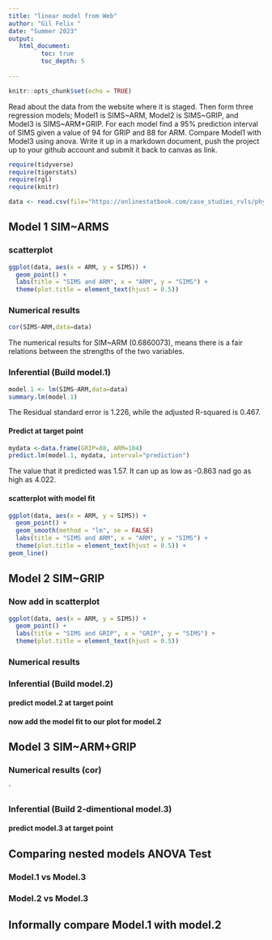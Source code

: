 ```yaml
---
title: "linear model from Web"
author: "Gil Felix "
date: "Summer 2023"
output:
   html_document:
         toc: true
         toc_depth: 5
        
---
```


```r
knitr::opts_chunk$set(echo = TRUE)
```

Read about the data from the website where it is staged.  Then form three regression models; Model1 is SIMS~ARM, Model2 is SIMS~GRIP, and Model3 is SIMS~ARM+GRIP. For each model find a 95% prediction interval of SIMS given a value of 94  for GRIP and 88 for ARM. Compare Model1 with Model3 using anova. Write it up in a markdown document, push the project up to your github account and submit it back to canvas as link. 

 


```r
require(tidyverse)
require(tigerstats)
require(rgl)
require(knitr)

```

```r
data <- read.csv(file="https://onlinestatbook.com/case_studies_rvls/physical_strength/data.txt",sep="",header=TRUE)  

```

## Model 1 SIM~ARMS

### scatterplot

```r
ggplot(data, aes(x = ARM, y = SIMS)) +
  geom_point() +
  labs(title = "SIMS and ARM", x = "ARM", y = "SIMS") +
  theme(plot.title = element_text(hjust = 0.5))
```

### Numerical results

```r
cor(SIMS~ARM,data=data)
```
The numerical results for SIM~ARM (0.6860073), means there is a fair relations between the strengths of the two variables.


### Inferential  (Build model.1)

```r
model.1 <- lm(SIMS~ARM,data=data)
summary.lm(model.1)
```

The Residual standard error is 1.226, while the adjusted R-squared is 0.467. 


#### Predict at target point

```r
mydata <-data.frame(GRIP=88, ARM=104)
predict.lm(model.1, mydata, interval="prediction")
```
The value that it predicted was 1.57. It can up as low as -0.863 nad go as high as 4.022.


#### scatterplot with model fit
```r
ggplot(data, aes(x = ARM, y = SIMS)) +
  geom_point() +
  geom_smooth(method = "lm", se = FALSE)
  labs(title = "SIMS and ARM", x = "ARM", y = "SIMS") +
  theme(plot.title = element_text(hjust = 0.5)) +
geom_line()
```


## Model 2 SIM~GRIP


### Now add in scatterplot

```r
ggplot(data, aes(x = ARM, y = SIMS)) +
  geom_point() +
  labs(title = "SIMS and GRIP", x = "GRIP", y = "SIMS") +
  theme(plot.title = element_text(hjust = 0.5))
```
### Numerical results 


### Inferential  (Build model.2)
  

#### predict model.2 at target point

#### now add the model fit to our plot for model.2
  


## Model 3 SIM~ARM+GRIP

### Numerical results (cor)

`
  
### Inferential  (Build 2-dimentional model.3)

#### predict model.3 at target point
  

## Comparing nested models ANOVA Test

### Model.1 vs Model.3
### Model.2 vs Model.3

## Informally compare Model.1 with model.2

